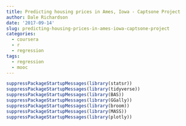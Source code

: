 ```yaml
---
title: Predicting housing prices in Ames, Iowa - Captsone Project
author: Dale Richardson
date: '2017-09-14'
slug: predicting-housing-prices-in-ames-iowa-captsone-project
categories:
  - coursera
  - r
  - regression
tags:
  - regression
  - mooc
---
```


```r
suppressPackageStartupMessages(library(statsr))
suppressPackageStartupMessages(library(tidyverse))
suppressPackageStartupMessages(library(BAS))
suppressPackageStartupMessages(library(GGally))
suppressPackageStartupMessages(library(broom))
suppressPackageStartupMessages(library(MASS))
suppressPackageStartupMessages(library(plotly))

```